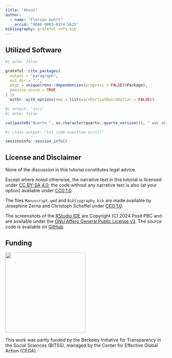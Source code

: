 ```yaml
---
title: "About"
author:
  - name: "Florian Kohrt"
    orcid: "0000-0003-0374-5625"
bibliography: grateful-refs.bib
---
```


## Utilized Software

```r
#| echo: false

grateful::cite_packages(
  output = "paragraph",
  out.dir = ".",
  pkgs = unique(renv::dependencies(progress = FALSE)$Package),
  passive.voice = TRUE
) |>
  withr::with_options(new = list(warnPartialMatchDollar = FALSE))
```

```r
#| output: "asis"
#| echo: false

cat(paste0("Quarto ", as.character(quarto::quarto_version()), " was utilized to render the files."))
```

```r
#| class-output: "txt code-overflow-scroll"

sessioninfo::session_info()
```

## License and Disclaimer

None of the discussion in this tutorial constitutes legal advice.

Except where noted otherwise, the narrative text in this tutorial is licensed under [CC\ BY-SA\ 4.0](LICENSE-CC-BY-SA.txt); the code without any narrative text is also (at your option) available under [CC0\ 1.0](LICENSE-CC0.txt).

The files `Manuscript.qmd` and `Bibliography.bib` are made available by Josephine Zerna and Christoph Scheffel under [CC0\ 1.0](LICENSE-CC0.txt).

The screenshots of the [RStudio IDE](https://github.com/rstudio/rstudio) are Copyright (C) 2024 Posit PBC and are available under the [GNU Affero General Public License v3](LICENSE-AGPL.txt). The source code is available on [GitHub](https://github.com/rstudio/rstudio/tree/v2024.04.2%2B764).

## Funding

::: {.column-margin}
![](images/bitss.png){width=250px}
:::

This work was partly funded by the Berkeley Initiative for Transparency in the Social Sciences (BITSS), managed by the Center for Effective Global Action (CEGA).